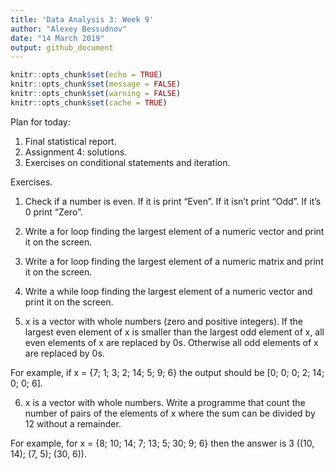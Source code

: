 ```yaml
---
title: 'Data Analysis 3: Week 9'
author: "Alexey Bessudnov"
date: "14 March 2019"
output: github_document
---
```


```r
knitr::opts_chunk$set(echo = TRUE)
knitr::opts_chunk$set(message = FALSE)
knitr::opts_chunk$set(warning = FALSE)
knitr::opts_chunk$set(cache = TRUE)
```
Plan for today:

1. Final statistical report.
2. Assignment 4: solutions.
3. Exercises on conditional statements and iteration.


Exercises.

1. Check if a number is even. If it is print "Even". If it isn't print "Odd". If it's 0 print "Zero".

2. Write a for loop finding the largest element of a numeric vector and print it on the screen.

3. Write a for loop finding the largest element of a numeric matrix and print it on the screen.

4. Write a while loop finding the largest element of a numeric vector and print it on the screen.

5. x is a vector with whole numbers (zero and positive integers).  If the largest even element of x is smaller than the largest odd element of x, all even elements of x are replaced by 0s. Otherwise all odd elements of x are replaced by 0s.

For example, if x = {7; 1; 3; 2; 14; 5; 9; 6} the output should be [0; 0; 0; 2; 14; 0; 0; 6].

6. x is a vector with whole numbers. Write a programme that count the number of pairs of the elements of x where the sum can be divided by 12 without a remainder.

For example, for x = {8; 10; 14; 7; 13; 5; 30; 9; 6} then the answer is 3 ((10, 14); (7, 5); (30, 6)).
